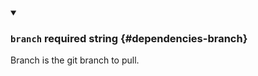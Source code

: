 
<details className="config-field" data-expandable="false" open>
<summary>

### `branch` <span className="config-field-required" data-required="false">required</span> <span className="config-field-type">string</span> <span className="config-field-default"></span> <span className="config-field-enum"></span> {#dependencies-branch}

Branch is the git branch to pull.

</summary>



</details>
